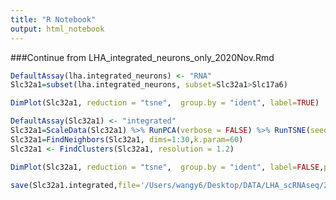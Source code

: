 ```yaml
---
title: "R Notebook"
output: html_notebook
---
```

###Continue from LHA_integrated_neurons_only_2020Nov.Rmd
```r
DefaultAssay(lha.integrated_neurons) <- "RNA"
Slc32a1=subset(lha.integrated_neurons, subset=Slc32a1>Slc17a6)
```

```r
DimPlot(Slc32a1, reduction = "tsne",  group.by = "ident", label=TRUE)
```



```r
DefaultAssay(Slc32a1) <- "integrated"
Slc32a1=ScaleData(Slc32a1) %>% RunPCA(verbose = FALSE) %>% RunTSNE(seed.use=6,dims = 1:30,perplexity=60) 
Slc32a1=FindNeighbors(Slc32a1, dims=1:30,k.param=60)
Slc32a1 <- FindClusters(Slc32a1, resolution = 1.2)
```


```r
DimPlot(Slc32a1, reduction = "tsne",  group.by = "ident", label=FALSE,pt=1)
```

```r
save(Slc32a1.integrated,file='/Users/wangy6/Desktop/DATA/LHA_scRNAseq/2020_reanalysis/lha_integrated_Slc32a1_2020Nov.Robj')
```


